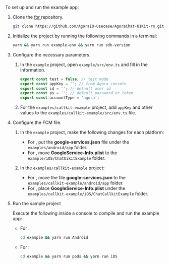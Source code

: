 <PlatformWrapper platform="react-native">

To set up and run the <Vpl k="NAME" /> <Vpd k="NAME"/> <Vg k="UIK" /> example app:

1. Clone the [<Vpd k="NAME"/> <Vg k="UIK" /> for <Vpl k="NAME" />](https://github.com/AgoraIO-Usecase/AgoraChat-UIKit-rn) repository.

    ```bash
    git clone https://github.com/AgoraIO-Usecase/AgoraChat-UIKit-rn.git
    ```

1. Initialize the project by running the following commands in a terminal:

    ```bash
    yarn && yarn run example-env && yarn run sdk-version
    ```

1. Configure the necessary parameters.

    1. In the `example` project, open `example/src/env.ts` and fill in the information.

        ```typescript
        export const test = false; // test mode 
        export const appKey = ''; // from Agora console
        export const id = ''; // default user id
        export const ps = ''; // default password or token
        export const accountType = 'agora';
        ```

    1. For the `examples/callkit-example` project, add `appKey` and other values to the `examples/callkit-example/src/env.ts` file.

1. Configure the FCM file.

    1. In the `example` project, make the following changes for each platform:

        - For <Vg k="AND" />, put the **google-services.json** file under the `examples/android/app` folder.
        - For <Vg k="IOS" />, move **GoogleService-Info.plist** to the `example/iOS/ChatUikitExample` folder.

    1. In the `examples/callkit-example` project:

        - For <Vg k="AND" />, move the file **google-services.json** to the `examples/callkit-example/android/app` folder.
        - For <Vg k="IOS" />, place **GoogleService-Info.plist** under the `examples/callkit-example/iOS/ChatCallkitExample` folder.

1. Run the sample project

    Execute the following inside a console to compile and run the <Vpl k="NAME" /> <Vpd k="NAME"/> <Vg k="UIK" /> example app:

    - For <Vg k="AND" />:
        ```bash
        cd example && yarn run Android
        ```
    - For <Vg k="IOS" />:
        ```bash
        cd example && yarn run pods && yarn run iOS
        ```

</PlatformWrapper>